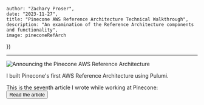 


    author: "Zachary Proser", 
    date: "2023-11-27",
    title: "Pinecone AWS Reference Architecture Technical Walkthrough", 
    description: "An examination of the Reference Architecture components and functionality",
    image: pineconeRefArch
})


--- 

<Image src={metadata.image} alt="Announcing the Pinecone AWS Reference Architecture"/>

I built Pinecone's first AWS Reference Architecture using Pulumi. 

This is the seventh article I wrote while working at Pinecone: 
<Button href={href}>Read the article</Button>
